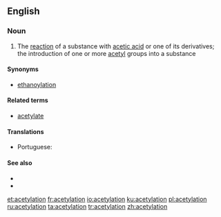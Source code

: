 ==English==

===Noun===
{{en-noun}}

# {{context|chemistry|lang=en}} The [[reaction]] of a substance with [[acetic acid]] or one of its derivatives; the introduction of one or more [[acetyl]] groups into a substance

====Synonyms====
* [[ethanoylation]]

====Related terms====
* [[acetylate]]

====Translations====
{{trans-top|reaction of a substance with acetic acid}}
* Portuguese: {{t|pt|acetilação|f}}
{{trans-mid}}
{{trans-bottom}}

====See also====
* {{pedialite}}
* {{pedialite|Acetyl}}

[[et:acetylation]]
[[fr:acetylation]]
[[io:acetylation]]
[[ku:acetylation]]
[[pl:acetylation]]
[[ru:acetylation]]
[[ta:acetylation]]
[[tr:acetylation]]
[[zh:acetylation]]